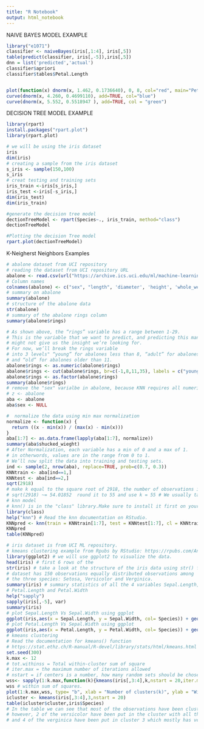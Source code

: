 ```yaml
---
title: "R Notebook"
output: html_notebook
---
```


NAIVE BAYES MODEL EXAMPLE
```r
library("e1071")
classifier <- naiveBayes(iris[,1:4], iris[,5])
table(predict(classifier, iris[,-5]),iris[,5])
dnn = list('predicted','actual')
classifier$apriori
classifier$tables$Petal.Length


plot(function(x) dnorm(x, 1.462, 0.1736640), 0, 8, col="red", main="Petal length distribution for the 3 different species")
curve(dnorm(x, 4.260, 0.4699110), add=TRUE, col="blue")
curve(dnorm(x, 5.552, 0.5518947 ), add=TRUE, col = "green") 

```

DECISION TREE MODEL EXAMPLE
```r
library(rpart)
install.packages("rpart.plot")
library(rpart.plot)

# we will be using the iris dataset
iris
dim(iris)
# creating a sample from the iris dataset
s_iris <- sample(150,100) 
s_iris
# creat testing and training sets
iris_train <-iris[s_iris,]
iris_test <-iris[-s_iris,]
dim(iris_test)
dim(iris_train)

#generate the decision tree model
dectionTreeModel <- rpart(Species~., iris_train, method="class")
dectionTreeModel

#Plotting the decision Tree model
rpart.plot(dectionTreeModel)
```

K-Neigherst Neighbors Examples
```r
# abalone dataset from UCI repository
# reading the dataset from UCI repository URL
abalone <- read.csv(url("https://archive.ics.uci.edu/ml/machine-learning-databases/abalone/abalone.data"), header = FALSE, sep = ",")
# Column names
colnames(abalone) <- c("sex", "length", 'diameter', 'height', 'whole_weight', 'shucked_wieght', 'viscera_wieght', 'shell_weight', 'rings' )
# summary on abalone
summary(abalone)
# structure of the abalone data
str(abalone)
# summary of the abalone rings column
summary(abalone$rings)

# As shown above, the “rings” variable has a range between 1-29. 
# This is the variable that we want to predict, and predicting this many levels 
# might not give us the insight we’re looking for.
# For now, we’ll break the rings variable 
# into 3 levels" “young” for abalones less than 8, “adult” for abalones between 8-11, 
# and “old” for abalones older than 11.
abalone$rings <- as.numeric(abalone$rings)
abalone$rings <- cut(abalone$rings, br=c(-1,8,11,35), labels = c("young", 'adult', 'old'))
abalone$rings <- as.factor(abalone$rings)
summary(abalone$rings)
# remove the "sex" varialbe in abalone, because KNN requires all numeric variables for prediction
# z <- abalone
aba <- abalone
aba$sex <- NULL

#  normalize the data using min max normalization
normalize <- function(x) {
  return ((x - min(x)) / (max(x) - min(x)))
}
aba[1:7] <- as.data.frame(lapply(aba[1:7], normalize))
summary(aba$shucked_wieght)
# After Normalization, each variable has a min of 0 and a max of 1.
# in otherwords, values are in the range from 0 to 1.
# We’ll now split the data into training and testing sets.
ind <- sample(2, nrow(aba), replace=TRUE, prob=c(0.7, 0.3))
KNNtrain <- aba[ind==1,]
KNNtest <- aba[ind==2,]
sqrt(2918)
# make k equal to the square root of 2918, the number of observations in the training set.
# sqrt(2918) ~= 54.01852  round it to 55 and use k = 55 # We usually take an Odd number for k value, 
# knn model 
# knn() is in the "class" library.Make sure to install it first on your RStudio.
library(class)
help("knn") # Read the knn documentation on RStudio. 
KNNpred <- knn(train = KNNtrain[1:7], test = KNNtest[1:7], cl = KNNtrain$rings, k = 55)
KNNpred
table(KNNpred)

# iris dataset is from UCI ML repository.
# kmeans clustering example from Rpubs by RStudio: https://rpubs.com/AnanyaDu/361293
library(ggplot2) # we will use ggplot2 to visualize the data.
head(iris) # first 6 rows of the 
str(iris) # take a look at the structure of the iris data using str() function in R.
# dataset has 150 observations equally distributed observations among 
# the three species: Setosa, Versicolor and Verginica.
summary(iris) # summary statistics of all the 4 variables Sepal.Length,Sepal.Width,
# Petal.Length and Petal.Width 
help("sapply")
sapply(iris[,-5], var)
summary(iris)
# plot Sepal.Length Vs Sepal.Width using ggplot 
ggplot(iris,aes(x = Sepal.Length, y = Sepal.Width, col= Species)) + geom_point()
# plot Petal.Length Vs Sepal.Width using ggplot 
ggplot(iris,aes(x = Petal.Length, y = Petal.Width, col= Species)) + geom_point()
# kmeans clustering
# Read the documentation for kmeans() function
# https://stat.ethz.ch/R-manual/R-devel/library/stats/html/kmeans.html
set.seed(300)
k.max <- 12
# tot.withinss = Total within-cluster sum of square 
# iter.max = the maximum number of iterations allowed
# nstart = if centers is a number, how many random sets should be chosen.
wss<- sapply(1:k.max,function(k){kmeans(iris[,3:4],k,nstart = 20,iter.max = 20)$tot.withinss})
wss # within sum of squares.
plot(1:k.max,wss, type= "b", xlab = "Number of clusters(k)", ylab = "Within cluster sum of squares")
icluster <- kmeans(iris[,3:4],3,nstart = 20)
table(icluster$cluster,iris$Species)
# In the table we can see that most of the observations have been clustered correctly 
# however, 2 of the versicolor have been put in the cluster with all the virginica 
# and 4 of the verginica have been put in cluster 3 which mostly has versicolor.

```


